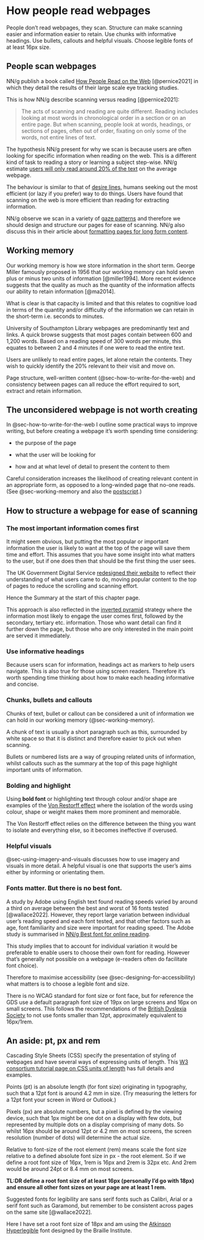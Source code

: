 # How people read webpages {#sec-how-do-people-read-webpages}

::: {#reading-summary .callout-important .unnumbered title="Summary" appearance="simple" icon="false"}
People don't read webpages, they scan. Structure can make scanning easier and information easier to retain. Use chunks with informative headings. Use bullets, callouts and helpful visuals. Choose legible fonts of at least 16px size.
:::

## People scan webpages {#sec-people-scan-webpages}

NN/g publish a book called [How People Read on the Web](https://www.nngroup.com/reports/how-people-read-web-eyetracking-evidence/) [@pernice2021] in which they detail the results of their large scale eye tracking studies.

This is how NN/g describe scanning versus reading [@pernice2021]:

> The acts of scanning and reading are quite different. Reading includes looking at most words in chronological order in a section or on an entire page. But when scanning, people look at words, headings, or sections of pages, often out of order, fixating on only some of the words, not entire lines of text.

The hypothesis NN/g present for why we scan is because users are often looking for specific information when reading on the web. This is a different kind of task to reading a story or learning a subject step-wise. NN/g estimate [users will only read around 20% of the text](https://www.nngroup.com/articles/how-little-do-users-read/) on the average webpage.

The behaviour is similar to that of [desire lines](https://en.wikipedia.org/wiki/Desire_path), humans seeking out the most efficient (or lazy if you prefer) way to do things. Users have found that scanning on the web is more efficient than reading for extracting information.

NN/g observe we scan in a variety of [gaze patterns](https://www.nngroup.com/articles/text-scanning-patterns-eyetracking/) and therefore we should design and structure our pages for ease of scanning. NN/g also discuss this in their article about [formatting pages for long form content](https://www.nngroup.com/articles/formatting-long-form-content/).

## Working memory {#sec-working-memory}

Our working memory is how we store information in the short term. George Miller famously proposed in 1956 that our working memory can hold seven plus or minus two units of information [@miller1994]. More recent evidence suggests that the quality as much as the quantity of the information affects our ability to retain information [@ma2014].

What is clear is that capacity is limited and that this relates to cognitive load in terms of the quantity and/or difficulty of the information we can retain in the short-term i.e. seconds to minutes.

University of Southampton Library webpages are predominantly text and links. A quick browse suggests that most pages contain between 600 and 1,200 words. Based on a reading speed of 300 words per minute, this equates to between 2 and 4 minutes if one were to read the entire text.

Users are unlikely to read entire pages, let alone retain the contents. They wish to quickly identify the 20% relevant to their visit and move on.

Page structure, well-written content (@sec-how-to-write-for-the-web) and consistency between pages can all reduce the effort required to sort, extract and retain information.

## The unconsidered webpage is not worth creating {#sec-the-unconsidered-webpage-is-not-worth-creating}

In @sec-how-to-write-for-the-web I outline some practical ways to improve writing, but before creating a webpage it's worth spending time considering:

-   the purpose of the page

-   what the user will be looking for

-   how and at what level of detail to present the content to them

Careful consideration increases the likelihood of creating relevant content in an appropriate form, as opposed to a long-winded page that no-one reads. (See @sec-working-memory and also the [postscript](#sec-postscript).)

## How to structure a webpage for ease of scanning {#sec-how-to-structure-a-webpage-for-ease-of-scanning}

### The most important information comes first {#sec-the-most-important-information-comes-first}

It might seem obvious, but putting the most popular or important information the user is likely to want at the top of the page will save them time and effort. This assumes that you have some insight into what matters to the user, but if one does then that should be the first thing the user sees.

The UK Government Digital Service [redesigned their website](https://insidegovuk.blog.gov.uk/2023/11/01/a-bold-new-look-for-the-gov-uk-homepage/) to reflect their understanding of what users came to do, moving popular content to the top of pages to reduce the scrolling and scanning effort.

Hence the Summary at the start of this chapter page.

This approach is also reflected in the [inverted pyramid](https://www.nngroup.com/articles/inverted-pyramid/) strategy where the information most likely to engage the user comes first, followed by the secondary, tertiary etc. information. Those who want detail can find it further down the page, but those who are only interested in the main point are served it immediately.

### Use informative headings {#sec-use-informative-headings}

Because users scan for information, headings act as markers to help users navigate. This is also true for those using screen readers. Therefore it's worth spending time thinking about how to make each heading informative and concise.

### Chunks, bullets and callouts {#sec-chunks-bullets-and-callouts}

Chunks of text, bullet or callout can be considered a unit of information we can hold in our working memory (@sec-working-memory).

A chunk of text is usually a short paragraph such as this, surrounded by white space so that it is distinct and therefore easier to pick out when scanning.

Bullets or numbered lists are a way of grouping related units of information, whilst callouts such as the summary at the top of this page highlight important units of information.

### Bolding and highlight {#sec-bolding-and-highlight}

Using **bold font** or [highlighting text]{.highlight} through colour and/or shape are examples of the [Von Restorff effect](https://en.wikipedia.org/wiki/Von_Restorff_effect) where the isolation of the words using colour, shape or weight makes them more prominent and memorable.

The Von Restorff effect relies on the difference between the thing you want to isolate and everything else, so it becomes ineffective if overused.

### Helpful visuals

@sec-using-imagery-and-visuals discusses how to use imagery and visuals in more detail. A helpful visual is one that supports the user's aims either by informing or orientating them.

### Fonts matter. But there is no best font. {#sec-fonts-matter}

A study by Adobe using English text found reading speeds varied by around a third on average between the best and worst of 16 fonts tested [@wallace2022]. However, they report large variation between individual user's reading speed and each font tested, and that other factors such as age, font familiarity and size were important for reading speed. The Adobe study is summarised in [NN/g Best font for online reading](https://www.nngroup.com/articles/best-font-for-online-reading/){.uri}.

This study implies that to account for individual variation it would be preferable to enable users to choose their own font for reading. However that's generally not possible on a webpage (e-readers often do facilitate font choice).

Therefore to maximise accessibility (see @sec-designing-for-accessibility) what matters is to choose a legible font and size.

There is no WCAG standard for font size or font face, but for reference the GDS use a default paragraph font size of 19px on large screens and 16px on small screens. This follows the recommendations of the [British Dyslexia Society](https://www.bdadyslexia.org.uk/advice/employers/creating-a-dyslexia-friendly-workplace/dyslexia-friendly-style-guide) to not use fonts smaller than 12pt, approximately equivalent to 16px/1rem.

::: callout-note
## An aside: pt, px and rem

Cascading Style Sheets (CSS) specify the presentation of styling of webpages and have several ways of expressing units of length. This [W3 consortium tutorial page on CSS units of length](https://www.w3schools.com/cssref/css_units.php) has full details and examples.

Points (pt) is an absolute length (for font size) originating in typography, such that a 12pt font is around 4.2 mm in size. (Try measuring the letters for a 12pt font your screen in Word or Outlook.)

Pixels (px) are absolute numbers, but a pixel is defined by the viewing device, such that 1px might be one dot on a display with few dots, but represented by multiple dots on a display comprising of many dots. So whilst 16px should be around 12pt or 4.2 mm on most screens, the screen resolution (number of dots) will determine the actual size.

Relative to font-size of the root element (rem) means scale the font size relative to a defined absolute font size in px - the root element. So if we define a root font size of 16px, 1rem is 16px and 2rem is 32px etc. And 2rem would be around 24pt or 8.4 mm on most screens.

**TL:DR define a root font size of at least 16px (personally I'd go with 18px) and ensure all other font sizes on your page are at least 1 rem.**
:::

Suggested fonts for legibility are sans serif fonts such as Calibri, Arial or a serif font such as Garamond, but remember to be consistent across pages on the same site [@wallace2022].

Here I have set a root font size of 18px and am using the [Atkinson Hyperlegible](https://brailleinstitute.org/freefont) font designed by the Braille Institute.
